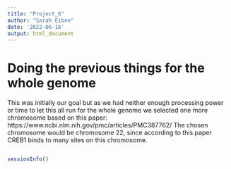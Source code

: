 ---
title: "Project_6"
author: "Sarah Eiben"
date: '2022-06-16'
output: html_document
---

# Doing the previous things for the whole genome

This was initially our goal but as we had neither enough processing power or time to let this all run for the whole genome we selected one more chromosome based on this paper: https://www.ncbi.nlm.nih.gov/pmc/articles/PMC387762/
The chosen chromosome would be chromosome 22, since according to this paper CREB1 binds to many sites on this chromosome.

```{r}

```

```{r}
sessionInfo()
```

